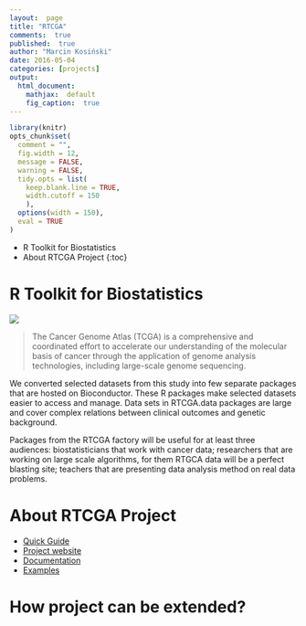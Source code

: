 ```yaml
---
layout:  page
title: "RTCGA"
comments:  true
published:  true
author: "Marcin Kosiński"
date: 2016-05-04 
categories: [projects]
output:
  html_document:
    mathjax:  default
    fig_caption:  true
---
```

```r
library(knitr)
opts_chunk$set(
  comment = "",
  fig.width = 12, 
  message = FALSE,
  warning = FALSE,
  tidy.opts = list(
    keep.blank.line = TRUE,
    width.cutoff = 150
    ),
  options(width = 150),
  eval = TRUE
)
```

* R Toolkit for Biostatistics
* About RTCGA Project
{:toc}


# R Toolkit for Biostatistics
<img src='https://raw.githubusercontent.com/RTCGA/RTCGA/master/RTCGA_workflow_ver3.png'> 

> The Cancer Genome Atlas (TCGA) is a comprehensive and coordinated effort to accelerate our understanding of the molecular basis of cancer through the application of genome analysis technologies, including large-scale genome sequencing. 


We converted selected datasets from this study into few separate packages that are hosted on Bioconductor. These R packages make selected datasets easier to access and manage. Data sets in RTCGA.data packages are large and cover complex relations between clinical outcomes and genetic background.

Packages from the RTCGA factory  will be useful for at least three audiences: biostatisticians that work with cancer data; researchers that are working on large scale algorithms, for them RTGCA data will be a perfect blasting site; teachers that are presenting data analysis method on real data problems. 

# About RTCGA Project 

- [Quick Guide](https://r-addict/2016/05/04/RTCGA-Quick-Guide.html)
- [Project website](http://rtcga.github.io/RTCGA/)
- [Documentation](http://rtcga.github.io/RTCGA/staticdocs/)
- [Examples](http://rtcga.github.io/RTCGA/Visualizations.html)

# How project can be extended?

